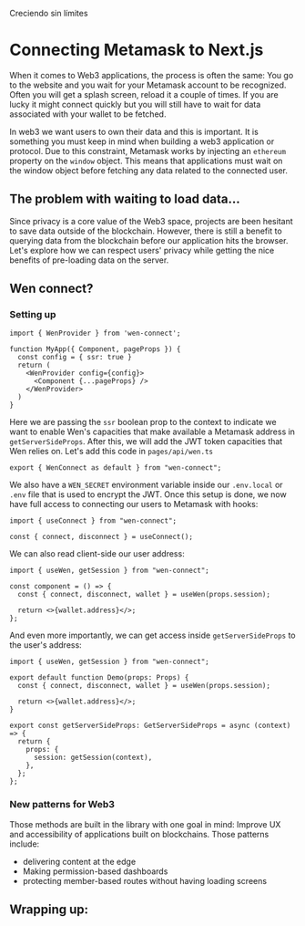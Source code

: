 Creciendo sin límites

# Connecting Metamask to Next.js

When it comes to Web3 applications, the process is often the same: You go to the website and you wait for your Metamask account to be recognized.
Often you will get a splash screen, reload it a couple of times.
If you are lucky it might connect quickly but you will still have to wait for data associated with your wallet to be fetched.

In web3 we want users to own their data and this is important. It is something you must keep in mind when building a web3 application or protocol.
Due to this constraint, Metamask works by injecting an `ethereum` property on the `window` object. This means that applications must wait on the window object before fetching any data related to the connected user.

## The problem with waiting to load data...

Since privacy is a core value of the Web3 space, projects are been hesitant to save data outside of the blockchain.
However, there is still a benefit to querying data from the blockchain before our application hits the browser. Let's explore how we can respect users' privacy while getting the nice benefits of pre-loading data on the server.

## Wen connect?

### Setting up


```
import { WenProvider } from 'wen-connect';

function MyApp({ Component, pageProps }) {
  const config = { ssr: true }
  return (
    <WenProvider config={config}>
      <Component {...pageProps} />
    </WenProvider>
  )
}
```

Here we are passing the `ssr` boolean prop to the context to indicate we want to enable Wen's capacities that make available a Metamask address in `getServerSideProps`.
After this, we will add the JWT token capacities that Wen relies on. Let's add this code in `pages/api/wen.ts`

```
export { WenConnect as default } from "wen-connect";
```

We also have a `WEN_SECRET` environment variable inside our `.env.local` or `.env` file that is used to encrypt the JWT.
Once this setup is done, we now have full access to connecting our users to Metamask with hooks:

```tsx
import { useConnect } from "wen-connect";

const { connect, disconnect } = useConnect();
```

We can also read client-side our user address:

```tsx
import { useWen, getSession } from "wen-connect";

const component = () => {
  const { connect, disconnect, wallet } = useWen(props.session);

  return <>{wallet.address}</>;
};
```

And even more importantly, we can get access inside `getServerSideProps` to the user's address:

```tsx
import { useWen, getSession } from "wen-connect";

export default function Demo(props: Props) {
  const { connect, disconnect, wallet } = useWen(props.session);

  return <>{wallet.address}</>;
}

export const getServerSideProps: GetServerSideProps = async (context) => {
  return {
    props: {
      session: getSession(context),
    },
  };
};
```
### New patterns for Web3

Those methods are built in the library with one goal in mind: Improve UX and accessibility of applications built on blockchains. Those patterns include:

- delivering content at the edge
- Making permission-based dashboards
- protecting member-based routes without having loading screens

## Wrapping up:


<br />
